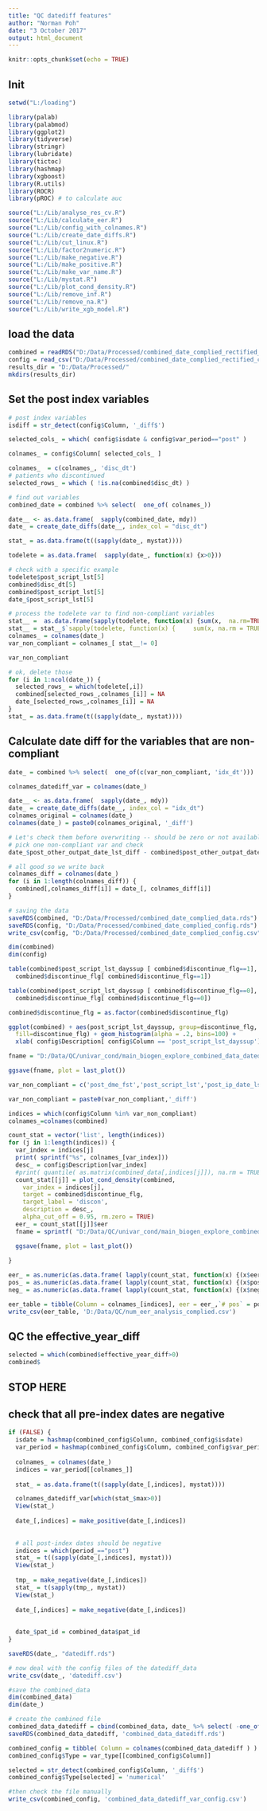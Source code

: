 ```yaml
---
title: "QC datediff features"
author: "Norman Poh"
date: "3 October 2017"
output: html_document
---
```


```r
knitr::opts_chunk$set(echo = TRUE)
```

## Init
```r
setwd("L:/loading")

library(palab)
library(palabmod)
library(ggplot2)
library(tidyverse)
library(stringr)
library(lubridate)
library(tictoc)
library(hashmap)
library(xgboost)
library(R.utils)
library(ROCR)
library(pROC) # to calculate auc

source("L:/Lib/analyse_res_cv.R")
source("L:/Lib/calculate_eer.R")
source("L:/Lib/config_with_colnames.R")
source("L:/Lib/create_date_diffs.R")
source("L:/Lib/cut_linux.R")
source("L:/Lib/factor2numeric.R")
source("L:/Lib/make_negative.R")
source("L:/Lib/make_positive.R")
source("L:/Lib/make_var_name.R")
source("L:/Lib/mystat.R")
source("L:/Lib/plot_cond_density.R")
source("L:/Lib/remove_inf.R")
source("L:/Lib/remove_na.R")
source("L:/Lib/write_xgb_model.R")

```

## load the data

```r
combined = readRDS("D:/Data/Processed/combined_date_complied_rectified_data.rds")
config = read_csv("D:/Data/Processed/combined_date_complied_rectified_config.csv")
results_dir = "D:/Data/Processed/"
mkdirs(results_dir)

```
## Set the post index variables

```r
# post index variables
isdiff = str_detect(config$Column, '_diff$')

selected_cols_ = which( config$isdate & config$var_period=="post" )

colnames_ = config$Column[ selected_cols_ ]

colnames_  = c(colnames_, 'disc_dt')
# patients who discontinued
selected_rows_ = which ( !is.na(combined$disc_dt) )

# find out variables
combined_date = combined %>% select(  one_of( colnames_))

date__ <- as.data.frame(  sapply(combined_date, mdy))
date_ = create_date_diffs(date__, index_col = "disc_dt")

stat_ = as.data.frame(t((sapply(date_, mystat))))

todelete = as.data.frame(  sapply(date_, function(x) {x>0}))

# check with a specific example
todelete$post_script_lst[5]
combined$disc_dt[5]
combined$post_script_lst[5]
date_$post_script_lst[5]

# process the todelete var to find non-compliant variables
stat__ =  as.data.frame(sapply(todelete, function(x) {sum(x,  na.rm=TRUE)}) ) 
stat__ = stat__$`sapply(todelete, function(x) {     sum(x, na.rm = TRUE) })`
colnames_ = colnames(date_)
var_non_compliant = colnames_[ stat__!= 0]

var_non_compliant

# ok, delete those
for (i in 1:ncol(date_)) {
  selected_rows_ = which(todelete[,i])
  combined[selected_rows_,colnames_[i]] = NA
  date_[selected_rows_,colnames_[i]] = NA
}
stat_ = as.data.frame(t((sapply(date_, mystat))))
```

## Calculate date diff for the variables that are non-compliant
```r

date_ = combined %>% select(  one_of(c(var_non_compliant, 'idx_dt')))

colnames_datediff_var = colnames(date_)

date__ <- as.data.frame(  sapply(date_, mdy))
date_ = create_date_diffs(date__, index_col = "idx_dt")
colnames_original = colnames(date_)
colnames(date_) = paste0(colnames_original, '_diff')

# Let's check them before overwriting -- should be zero or not available
# pick one non-compliant var and check
date_$post_other_outpat_date_lst_diff - combined$post_other_outpat_date_lst_diff

# all good so we write back
colnames_diff = colnames(date_)
for (i in 1:length(colnames_diff)) {
  combined[,colnames_diff[i]] = date_[, colnames_diff[i]] 
}

# saving the data
saveRDS(combined, "D:/Data/Processed/combined_date_complied_data.rds")
saveRDS(config, "D:/Data/Processed/combined_date_complied_config.rds")
write_csv(config, "D:/Data/Processed/combined_date_complied_config.csv")

dim(combined)
dim(config)
```


```r
table(combined$post_script_lst_dayssup [ combined$discontinue_flg==1],
  combined$discontinue_flg[ combined$discontinue_flg==1])

table(combined$post_script_lst_dayssup [ combined$discontinue_flg==0],
  combined$discontinue_flg[ combined$discontinue_flg==0])

combined$discontinue_flg = as.factor(combined$discontinue_flg)

ggplot(combined) + aes(post_script_lst_dayssup, group=discontinue_flg,
  fill=discontinue_flg) + geom_histogram(alpha = .2, bins=100) + 
  xlab( config$Description[ config$Column == 'post_script_lst_dayssup'] )

fname = "D:/Data/QC/univar_cond/main_biogen_explore_combined_data_datediff__cond_density__post_script_lst_dayssup_hist.png"

ggsave(fname, plot = last_plot())
```
```r
var_non_compliant = c('post_dme_fst','post_script_lst','post_ip_date_lst','post_er_date_lst','post_mgmt_date_lst','post_lab_radio_date_lst','post_other_outpat_date_lst','post_dme_lst','post_ip_date_fst','post_er_date_fst','post_mgmt_date_fst','post_lab_radio_date_fst','post_other_outpat_date_fst')

var_non_compliant = paste0(var_non_compliant,'_diff')

indices = which(config$Column %in% var_non_compliant)
colnames_=colnames(combined)

count_stat = vector('list', length(indices))
for (j in 1:length(indices)) {
  var_index = indices[j]
  print( sprintf("%s", colnames_[var_index]))
  desc_ = config$Description[var_index]
  #print( quantile( as.matrix(combined_data[,indices[j]]), na.rm = TRUE) ) 
  count_stat[[j]] = plot_cond_density(combined, 
    var_index = indices[j], 
    target = combined$discontinue_flg,
    target_label = 'discon',
    description = desc_,
    alpha_cut_off = 0.95, rm.zero = TRUE)
  eer_ = count_stat[[j]]$eer
  fname = sprintf( "D:/Data/QC/univar_cond/main_biogen_explore_combined_data_datediff__cond_density__%s.png",colnames_[indices[j]] )

  ggsave(fname, plot = last_plot())
  
}

eer_ = as.numeric(as.data.frame( lapply(count_stat, function(x) {(x$eer)})) )
pos_ = as.numeric(as.data.frame( lapply(count_stat, function(x) {(x$pos)})) )
neg_ = as.numeric(as.data.frame( lapply(count_stat, function(x) {(x$neg)})) )

eer_table = tibble(Column = colnames_[indices], eer = eer_,`# pos` = pos_, `# neg` = neg_)
write_csv(eer_table, 'D:/Data/QC/num_eer_analysis_complied.csv')


```

## QC the effective_year_diff

```r
selected = which(combined$effective_year_diff>0)
combined$

```


## STOP HERE




## check that all pre-index dates are negative
```r
if (FALSE) {
  isdate = hashmap(combined_config$Column, combined_config$isdate)
  var_period = hashmap(combined_config$Column, combined_config$var_period)
  
  colnames_ = colnames(date_)
  indices = var_period[[colnames_]]
  
  stat_ = as.data.frame(t((sapply(date_[,indices], mystat))))

  colnames_datediff_var[which(stat_$max>0)]
  View(stat_)
  
  date_[,indices] = make_positive(date_[,indices])
  
  
  # all post-index dates should be negative
  indices = which(period_=="post")
  stat_ = t((sapply(date_[,indices], mystat)))
  View(stat_)
  
  tmp_ = make_negative(date_[,indices])
  stat_ = t(sapply(tmp_, mystat))
  View(stat_)
  
  date_[,indices] = make_negative(date_[,indices])
  
  
  date_$pat_id = combined_data$pat_id
}

saveRDS(date_, "datediff.rds")

# now deal with the config files of the datediff_data
write_csv(date_, 'datediff.csv')

#save the combined_data
dim(combined_data)
dim(date_)

# create the combined file      
combined_data_datediff = cbind(combined_data, date_ %>% select( -one_of('pat_id')) )
saveRDS(combined_data_datediff, 'combined_data_datediff.rds')

combined_config = tibble( Column = colnames(combined_data_datediff ) )
combined_config$Type = var_type[[combined_config$Column]]

selected = str_detect(combined_config$Column, '_diff$')
combined_config$Type[selected] = 'numerical'

#then check the file manually
write_csv(combined_config, 'combined_data_datediff_var_config.csv')

```